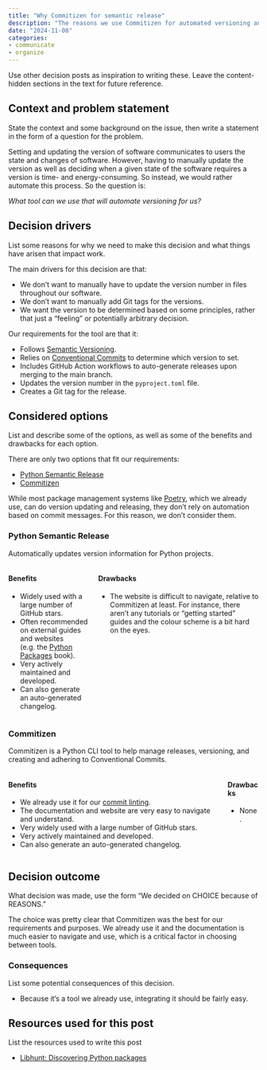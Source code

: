```yaml
---
title: "Why Commitizen for semantic release"
description: "The reasons we use Commitizen for automated versioning and releasing of our software."
date: "2024-11-08"
categories:
- communicate
- organize
---
```


::: content-hidden
Use other decision posts as inspiration to writing these. Leave the
content-hidden sections in the text for future reference.
:::

## Context and problem statement

::: content-hidden
State the context and some background on the issue, then write a
statement in the form of a question for the problem.
:::

Setting and updating the version of software communicates to users the
state and changes of software. However, having to manually update the
version as well as deciding when a given state of the software requires
a version is time- and energy-consuming. So instead, we would
rather automate this process. So the question is:

*What tool can we use that will automate versioning for us?*

## Decision drivers

::: content-hidden
List some reasons for why we need to make this decision and what things
have arisen that impact work.
:::

The main drivers for this decision are that:

-   We don't want to manually have to update the version number in files
    throughout our software.
-   We don't want to manually add Git tags for the versions.
-   We want the version to be determined based on some principles,
    rather that just a "feeling" or potentially arbitrary decision.

Our requirements for the tool are that it:

-   Follows [Semantic Versioning](/why-semver/index.qmd).
-   Relies on [Conventional
    Commits](/why-conventional-commits/index.qmd) to determine which
    version to set.
-   Includes GitHub Action workflows to auto-generate releases upon
    merging to the main branch.
-   Updates the version number in the `pyproject.toml` file.
-   Creates a Git tag for the release.

## Considered options

::: content-hidden
List and describe some of the options, as well as some of the benefits
and drawbacks for each option.
:::

There are only two options that fit our requirements:

-   [Python Semantic
    Release](https://github.com/python-semantic-release/python-semantic-release)
-   [Commitizen](https://github.com/commitizen-tools/commitizen)

While most package management systems like [Poetry](/why-poetry/index.qmd),
which we already use, can do version updating and releasing, they don't rely on
automation based on commit messages. For this reason, we don't consider them.

### Python Semantic Release

Automatically updates version information for Python projects.

::::: columns
::: column
#### Benefits

-   Widely used with a large number of GitHub stars.
-   Often recommended on external guides and websites (e.g. the [Python
    Packages](https://py-pkgs.org/07-releasing-versioning.html#automatic-version-bumping)
    book).
-   Very actively maintained and developed.
-   Can also generate an auto-generated changelog.
:::

::: column
#### Drawbacks

-   The website is difficult to navigate, relative to Commitizen at
    least. For instance, there aren't any tutorials or "getting started"
    guides and the colour scheme is a bit hard on the eyes.
:::
:::::

### Commitizen

Commitizen is a Python CLI tool to help manage releases, versioning, and
creating and adhering to Conventional Commits.

::::: columns
::: column
#### Benefits

-   We already use it for our [commit
    linting](/why-semantic-release-with-commitizen/index.qmd).
-   The documentation and website are very easy to navigate and
    understand.
-   Very widely used with a large number of GitHub stars.
-   Very actively maintained and developed.
-   Can also generate an auto-generated changelog.
:::

::: column
#### Drawbacks

-   None.
:::
:::::

## Decision outcome

::: content-hidden
What decision was made, use the form "We decided on CHOICE because of
REASONS."
:::

The choice was pretty clear that Commitizen was the best for our
requirements and purposes. We already use it and the documentation is
much easier to navigate and use, which is a critical factor in choosing
between tools.

### Consequences

::: content-hidden
List some potential consequences of this decision.
:::

-   Because it's a tool we already use, integrating it should be fairly
    easy.

## Resources used for this post

::: content-hidden
List the resources used to write this post
:::

-   [Libhunt: Discovering Python
    packages](https://www.libhunt.com/l/python)
